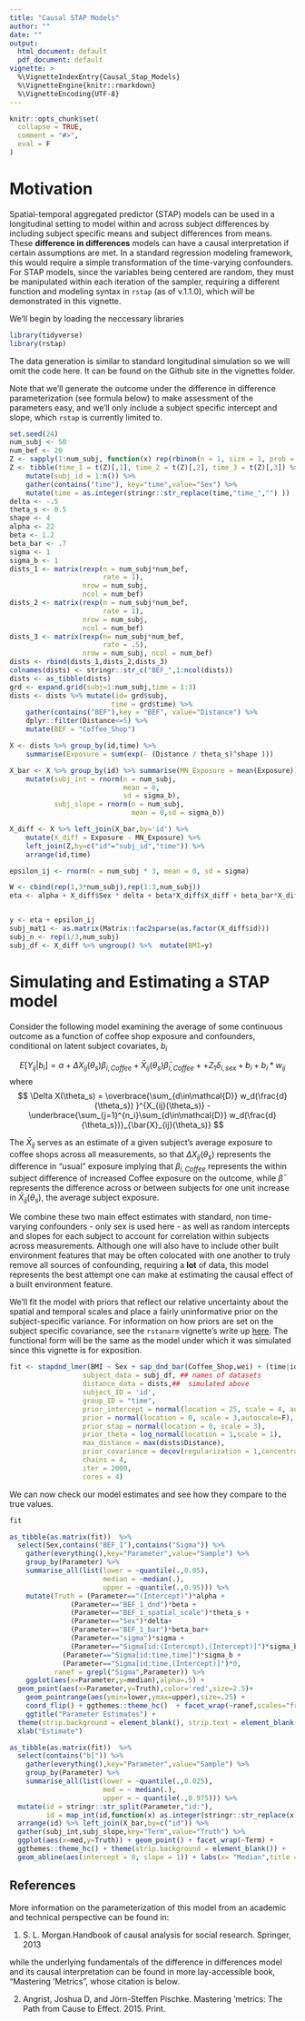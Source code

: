 ```yaml
---
title: "Causal STAP Models"
author: ""
date: ""
output:
  html_document: default
  pdf_document: default
vignette: >
  %\VignetteIndexEntry{Causal_Stap_Models}
  %\VignetteEngine{knitr::rmarkdown}
  %\VignetteEncoding{UTF-8}
---
```


```r
knitr::opts_chunk$set(
  collapse = TRUE,
  comment = "#>",
  eval = F
)
```

# Motivation

Spatial-temporal aggregated predictor (STAP) models can be used in a longitudinal setting to model within and across subject differences by including subject specific means and subject differences from means. These **difference in differences** models can have a causal interpretation if certain assumptions are met. In a standard regression modeling framework, this would require a simple transformation of the time-varying confounders. For STAP models, since the variables being centered are random, they must be manipulated within each iteration of the sampler, requiring a different function and modeling syntax in ```rstap``` (as of v.1.1.0), which will be demonstrated in this vignette.  

We'll begin by loading the neccessary libraries
```r
library(tidyverse)
library(rstap)
```

The data generation is similar to standard longitudinal simulation so we will omit the code here. It can be found on the Github site in the vignettes folder. 

Note that we'll generate the outcome under the difference in difference parameterization (see formula below) to make assessment of the parameters easy, and we'll only include a subject specific intercept and slope, which ```rstap``` is currently limited to. 

```r
set.seed(24)
num_subj <- 50
num_bef <- 20
Z <- sapply(1:num_subj, function(x) rep(rbinom(n = 1, size = 1, prob = .5),3))
Z <- tibble(time_1 = t(Z)[,1], time_2 = t(Z)[,2], time_3 = t(Z)[,3]) %>% 
    mutate(subj_id = 1:n()) %>% 
    gather(contains("time"), key="time",value="Sex") %>% 
    mutate(time = as.integer(stringr::str_replace(time,"time_","") ))
delta <- -.5
theta_s <- 0.5
shape <- 4
alpha <- 22
beta <- 1.2
beta_bar <- .7
sigma <- 1  
sigma_b <- 1
dists_1 <- matrix(rexp(n = num_subj*num_bef,
                       rate = 1),
                  nrow = num_subj,
                  ncol = num_bef)
dists_2 <- matrix(rexp(n = num_subj*num_bef,
                       rate = 1),
                  nrow = num_subj,
                  ncol = num_bef)
dists_3 <- matrix(rexp(n= num_subj*num_bef,
                       rate = .5),
                  nrow = num_subj, ncol = num_bef)
dists <- rbind(dists_1,dists_2,dists_3)
colnames(dists) <- stringr::str_c("BEF_",1:ncol(dists))
dists <- as_tibble(dists) 
grd <- expand.grid(subj=1:num_subj,time = 1:3)
dists <- dists %>% mutate(id= grd$subj,
                         time = grd$time) %>%
    gather(contains("BEF"),key = "BEF", value="Distance") %>% 
    dplyr::filter(Distance<=5) %>% 
    mutate(BEF = "Coffee_Shop")

X <- dists %>% group_by(id,time) %>% 
    summarise(Exposure = sum(exp(- (Distance / theta_s)^shape )))

X_bar <- X %>% group_by(id) %>% summarise(MN_Exposure = mean(Exposure)) %>% 
    mutate(subj_int = rnorm(n = num_subj,
                            mean = 0,
                            sd = sigma_b),
           subj_slope = rnorm(n = num_subj,
                              mean = 0,sd = sigma_b))

X_diff <- X %>% left_join(X_bar,by='id') %>% 
    mutate(X_diff = Exposure - MN_Exposure) %>% 
    left_join(Z,by=c("id"="subj_id","time")) %>% 
    arrange(id,time)

epsilon_ij <- rnorm(n = num_subj * 3, mean = 0, sd = sigma)

W <- cbind(rep(1,3*num_subj),rep(1:3,num_subj))
eta <- alpha + X_diff$Sex * delta + beta*X_diff$X_diff + beta_bar*X_diff$MN_Exposure + rowSums(W * X_diff[,c("subj_int","subj_slope")])


y <- eta + epsilon_ij 
subj_mat1 <- as.matrix(Matrix::fac2sparse(as.factor(X_diff$id)))
subj_n <- rep(1/3,num_subj)
subj_df <- X_diff %>% ungroup() %>%  mutate(BMI=y)
```


# Simulating and Estimating a STAP model


Consider the following model examining the average of some continuous outcome as a function of coffee shop exposure and confounders, conditional on latent subject covariates, $b_i$

$$
E[Y_{ij}|b_i] = \alpha +  \Delta X_{ij}(\theta_s)\beta_{i,Coffee} + \bar{X}_{ij}(\theta_s)\bar{\beta}_{i,Coffee} +  + Z_{1}\delta_{i,sex}  + b_i + b_i*w_{ij}
$$
where
$$
\Delta X(\theta_s) = \overbrace{\sum_{d\in\mathcal{D}} w_d(\frac{d}{\theta_s}) }^{X_{ij}(\theta_s)}  - \underbrace{\sum_{j=1}^{n_i}\sum_{d\in\mathcal{D}} w_d(\frac{d}{\theta_s})}_{\bar{X}_{ij}(\theta_s)}
$$

The $\bar{X}_{ij}$ serves as an estimate of a given subject's average exposure to coffee shops across all measurements, so that $\Delta X_{ij}(\theta_s)$ represents the difference in "usual" exposure implying that $\beta_{i,Coffee}$ represents the within subject difference of increased Coffee exposure on the outcome, while $\bar{\beta}$ represents the difference across or between subjects for one unit increase in $\bar{X}_{ij}(\theta_s)$, the average subject exposure.

We combine these two main effect estimates with standard, non time-varying confounders  - only sex is used here - as well as random intercepts and slopes for each subject to account for correlation within subjects across measurements. Although one will also have to include other built environment features that may be often colocated with one another to truly remove all sources of confounding, requiring a **lot** of data, this model represents the best attempt one can make at estimating the causal effect of a built environment feature.



We'll fit the model with priors that reflect our relative uncertainty about the spatial and temporal scales and place a fairly uninformative prior on the subject-specific variance. For information on how priors are set on the subject specific covariance, see the ```rstanarm``` vignette's write up [here](http://mc-stan.org/rstanarm/articles/glmer.html). The functional form will be the same as the model under which it was simulated since this vignette is for exposition.
```r
fit <- stapdnd_lmer(BMI ~ Sex + sap_dnd_bar(Coffee_Shop,wei) + (time|id),
                  subject_data = subj_df, ## names of datasets 
                  distance_data = dists,##  simulated above
                  subject_ID = 'id',
                  group_ID = "time",
                  prior_intercept = normal(location = 25, scale = 4, autoscale = F),
                  prior = normal(location = 0, scale = 3,autoscale=F),
                  prior_stap = normal(location = 0, scale = 3),
                  prior_theta = log_normal(location = 1,scale = 1),
                  max_distance = max(dists$Distance),
                  prior_covariance = decov(regularization = 1,concentration = 1,shape = 1,scale = 1),
                  chains = 4,
                  iter = 2000,
                  cores = 4)
```


We can now check our model estimates and see how they compare to the true values.

```r
fit
```


```r
as_tibble(as.matrix(fit))  %>% 
  select(Sex,contains("BEF_1"),contains("Sigma")) %>% 
    gather(everything(),key="Parameter",value="Sample") %>% 
    group_by(Parameter) %>% 
    summarise_all(list(lower = ~quantile(.,0.05),
                       median = ~median(.),
                       upper = ~quantile(.,0.95))) %>% 
    mutate(Truth = (Parameter=="(Intercept)")*alpha +
               (Parameter=="BEF_1_dnd")*beta + 
               (Parameter=="BEF_1_spatial_scale")*theta_s + 
               (Parameter=="Sex")*delta+
               (Parameter=="BEF_1_bar")*beta_bar+
               (Parameter=="sigma")*sigma + 
               (Parameter=="Sigma[id:(Intercept),(Intercept)]")*sigma_b +
             (Parameter=="Sigma[id:time,time]")*sigma_b +
             (Parameter=="Sigma[id:time,(Intercept)]")*0,
           ranef = grepl("Sigma",Parameter)) %>% 
    ggplot(aes(x=Parameter,y=median),alpha=.5) + 
  geom_point(aes(x=Parameter,y=Truth),color='red',size=2.5)+ 
    geom_pointrange(aes(ymin=lower,ymax=upper),size=.25) + 
    coord_flip() + ggthemes::theme_hc()  + facet_wrap(~ranef,scales="free_y") +
    ggtitle("Parameter Estimates") + 
  theme(strip.background = element_blank(), strip.text = element_blank()) + 
  xlab("Estimate")
```


```r
as_tibble(as.matrix(fit))  %>% 
  select(contains("b[")) %>% 
    gather(everything(),key="Parameter",value="Sample") %>% 
    group_by(Parameter) %>% 
    summarise_all(list(lower = ~quantile(.,0.025),
                       med = ~ median(.),
                       upper = ~ quantile(.,0.975))) %>% 
  mutate(id = stringr::str_split(Parameter,"id:"),
         id = map_int(id,function(x) as.integer(stringr::str_replace(x[2],"]","") ) ) ) %>% 
  arrange(id) %>% left_join(X_bar,by=c("id")) %>% 
  gather(subj_int,subj_slope,key="Term",value="Truth") %>% 
  ggplot(aes(x=med,y=Truth)) + geom_point() + facet_wrap(~Term) + 
  ggthemes::theme_hc() + theme(strip.background = element_blank()) + 
  geom_abline(aes(intercept = 0, slope = 1)) + labs(x= "Median",title = "Random Effect Estimates")
```


## References
More information on the parameterization of this model from an academic and technical perspective can be found in:  

1.  S. L. Morgan.Handbook of causal analysis for social research.  Springer, 2013

while the underlying fundamentals of the difference in differences model and its causal interpretation can be found in more lay-accessible book, "Mastering 'Metrics", whose citation is below.  

2. Angrist, Joshua D, and Jörn-Steffen Pischke. Mastering 'metrics: The Path from Cause to Effect. 2015. Print.
